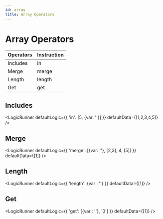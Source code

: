 ```yaml
---
id: array
title: Array Operators
---
```



<h1>Array Operators</h1>

Operators | Instruction
-- | --
Includes | in
Merge | merge
Length | length
Get | get

## Includes


<LogicRunner defaultLogic={{
    'in': [5, {var: ''}]
}} defaultData={[1,2,3,4,5]} />


## Merge


<LogicRunner defaultLogic={{
    'merge': [{var: ''}, [2,3], 4, [5]]
}} defaultData={[1]} />

## Length 

<LogicRunner defaultLogic={{
    'length': {var : ''}
}} defaultData={[1]} />

## Get 

<LogicRunner defaultLogic={{
    'get': [{var : ''}, '0']
}} defaultData={[1]} />
